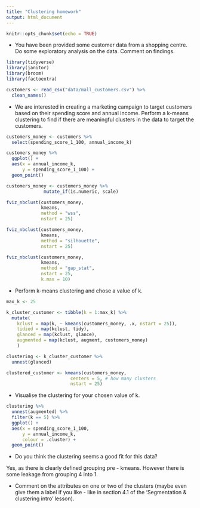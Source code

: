 ```yaml
---
title: "Clustering homework"
output: html_document
---
```


```r
knitr::opts_chunk$set(echo = TRUE)
```


* You have been provided some customer data from a shopping centre. Do some exploratory analysis on the data. Comment on findings. 
```r
library(tidyverse)
library(janitor)
library(broom)
library(factoextra)
```

```r
customers <- read_csv("data/mall_customers.csv") %>% 
  clean_names()
```

* We are interested in creating a marketing campaign to target customers based on their spending score and annual income. Perform a k-means clustering to find if there are meaningful clusters in the data to target the customers. 
```r
customers_money <- customers %>%
  select(spending_score_1_100, annual_income_k)

customers_money %>% 
  ggplot() +
  aes(x = annual_income_k,
      y = spending_score_1_100) +
  geom_point()

customers_money <- customers_money %>%
              mutate_if(is.numeric, scale)

fviz_nbclust(customers_money,
             kmeans,
             method = "wss",
             nstart = 25)

fviz_nbclust(customers_money,
             kmeans,
             method = "silhouette",
             nstart = 25)

fviz_nbclust(customers_money,
             kmeans,
             method = "gap_stat",
             nstart = 25,
             k.max = 10)
```

* Perform k-means clustering and chose a value of k.

```r
max_k <- 25

k_cluster_customer <- tibble(k = 1:max_k) %>% 
  mutate(
    kclust = map(k, ~ kmeans(customers_money, .x, nstart = 25)),
    tidied = map(kclust, tidy), 
    glanced = map(kclust, glance),
    augmented = map(kclust, augment, customers_money)
    )

clustering <- k_cluster_customer %>% 
  unnest(glanced)

clustered_customer <- kmeans(customers_money,
                        centers = 5, # how many clusters
                        nstart = 25)


```


* Visualise the clustering for your chosen value of k.

```r
clustering %>% 
  unnest(augmented) %>% 
  filter(k == 5) %>% 
  ggplot() +
  aes(x = spending_score_1_100,
      y = annual_income_k,
      colour = .cluster) +
  geom_point()
```


* Do you think the clustering seems a good fit for this data?

Yes, as there is clearly defined grouping pre - kmeans. However there is some leakage from grouping 4 into 1.

* Comment on the attributes on one or two of the clusters (maybe even give them a label if you like - like in section 4.1 of the 'Segmentation & clustering intro' lesson). 







